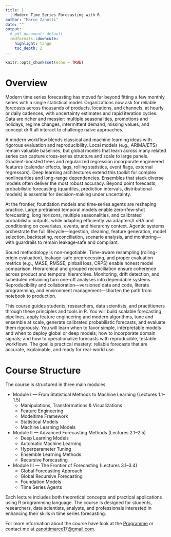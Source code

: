 ```yaml
---
title: | 
  | Modern Time Series Forecasting with R
author: "Marco Zanotti"
date: ""
output:
  # pdf_document: default
  rmdformats::downcute:
    highlight: tango
    toc_depth: 2
---
```


```r
knitr::opts_chunk$set(echo = TRUE)
```

# Overview

Modern time series forecasting has moved far beyond fitting a few monthly series with a single statistical model. Organizations now ask for reliable forecasts across thousands of products, locations, and channels, at hourly or daily cadences, with uncertainty estimates and rapid iteration cycles. Data are richer and messier: multiple seasonalities, promotions and holidays, regime changes, intermittent demand, missing values, and concept drift all interact to challenge naïve approaches.

A modern workflow blends classical and machine learning ideas with rigorous evaluation and reproducibility. Local models (e.g., ARIMA/ETS) remain valuable baselines, but global models that learn across many related series can capture cross-series structure and scale to large panels. Gradient-boosted trees and regularized regression incorporate engineered features (calendar effects, lags, rolling statistics, event flags, external regressors). Deep learning architectures extend this toolkit for complex nonlinearities and long-range dependencies. Ensembles that stack diverse models often deliver the most robust accuracy. Beyond point forecasts, probabilistic forecasting (quantiles, prediction intervals, distributional models) is essential for decision-making under uncertainty.

At the frontier, foundation models and time‑series agents are reshaping practice. Large pretrained temporal models enable zero‑/few‑shot forecasting, long horizons, multiple seasonalities, and calibrated probabilistic outputs, while adapting efficiently via adapters/LoRA and conditioning on covariates, events, and hierarchy context. Agentic systems orchestrate the full lifecycle—ingestion, cleaning, feature generation, model selection, backtesting, reconciliation, scenario analysis, and monitoring—with guardrails to remain leakage‑safe and compliant.

Sound methodology is non-negotiable. Time-aware resampling (rolling-origin evaluation), leakage-safe preprocessing, and proper evaluation metrics (e.g., MASE, RMSSE, pinball loss, CRPS) enable honest model comparison. Hierarchical and grouped reconciliation ensure coherence across product and temporal hierarchies. Monitoring, drift detection, and scheduled retraining turn one-off analyses into dependable systems. Reproducibility and collaboration—versioned data and code, literate programming, and environment management—shorten the path from notebook to production.

This course guides students, researchers, data scientists, and practitioners through these principles and tools in R. You will build scalable forecasting pipelines, apply feature engineering and modern algorithms, tune and ensemble at scale, generate calibrated probabilistic forecasts, and evaluate them rigorously. You will learn when to favor simple, interpretable models and when to deploy global or deep models; how to incorporate domain signals; and how to operationalize forecasts with reproducible, testable workflows. The goal is practical mastery: reliable forecasts that are accurate, explainable, and ready for real-world use.

# Course Structure

The course is structured in three main modules.  

- Module I — From Statistical Methods to Machine Learning (Lectures 1.1–1.5)
  - Manipulations, Transformations & Visualizations  
  - Feature Engineering  
  - Modeltime Framework  
  - Statistical Models  
  - Machine Learning Models  

- Module II — Advanced Forecasting Methods (Lectures 2.1–2.5)
  - Deep Learning Models  
  - Automatic Machine Learning  
  - Hyperparameter Tuning  
  - Ensemble Learning Methods  
  - Recursive Forecasting  

- Module III — The Frontier of Forecasting (Lectures 3.1–3.4)
  - Global Forecasting Approach  
  - Global Recursive Forecasting  
  - Foundation Models  
  - Time Series Agents  

Each lecture includes both theoretical concepts and practical applications
using R programming language. The course is designed for students, researchers, 
data scientists, analysts, and professionals interested in enhancing their 
skills in time series forecasting.

For more information about the course have look at the 
[Programme](https://marcozanotti.github.io/modern-tsf-r/docs/general-info/syllabus.html) 
or contact me at
[zanottimarco17@gmail.com](mailto:zanottimarco17@gmail.com){.email}. 
